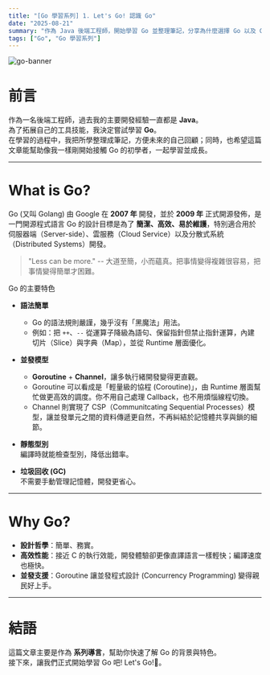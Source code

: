 ```yaml
---
title: "[Go 學習系列] 1. Let's Go! 認識 Go"
date: "2025-08-21"
summary: "作為 Java 後端工程師，開始學習 Go 並整理筆記，分享為什麼選擇 Go 以及 Go 是什麼。"
tags: ["Go", "Go 學習系列"]
---
```


![go-banner](/static/images/go/go-banner-1.webp)

# 前言

作為一名後端工程師，過去我的主要開發經驗一直都是 **Java**。  
為了拓展自己的工具技能，我決定嘗試學習 **Go**。  
在學習的過程中，我把所學整理成筆記，方便未來的自己回顧；同時，也希望這篇文章能幫助像我一樣剛開始接觸 Go 的初學者，一起學習並成長。

---

# What is Go?

Go (又叫 Golang) 由 Google 在 **2007 年** 開發，並於 **2009 年** 正式開源發佈，是一門開源程式語言
Go 的設計目標是為了 **簡潔、高效、易於維護**，特別適合用於伺服器端（Server-side）、雲服務（Cloud Service）以及分散式系統（Distributed Systems）開發。

> "Less can be more." -- 大道至簡，小而蘊真。把事情變得複雜很容易，把事情變得簡單才困難。

Go 的主要特色

- **語法簡單**  
  - Go 的語法規則嚴謹，幾乎沒有「黑魔法」用法。  
  - 例如：把 `++`、`--` 從運算子降級為語句、保留指針但禁止指針運算，內建切片（Slice）與字典（Map），並從 Runtime 層面優化。

- **並發模型**  
  - **Goroutine** + **Channel**，讓多執行緒開發變得更直觀。  
  - Goroutine 可以看成是「輕量級的協程 (Coroutine)」，由 Runtime 層面幫忙做更高效的調度。你不用自己處理 Callback，也不用煩惱線程切換。  
  - Channel 則實現了 CSP（Communitcating Sequential Processes）模型，讓並發單元之間的資料傳遞更自然，不再糾結於記憶體共享與鎖的細節。

- **靜態型別**  
  編譯時就能檢查型別，降低出錯率。  

- **垃圾回收 (GC)**  
  不需要手動管理記憶體，開發更省心。

---

# Why Go?

- **設計哲學**：簡單、務實。  
- **高效性能**：接近 C 的執行效能，開發體驗卻更像直譯語言一樣輕快；編譯速度也極快。  
- **並發支援**：Goroutine 讓並發程式設計 (Concurrency Programming) 變得親民好上手。  

---

# 結語

這篇文章主要是作為 **系列導言**，幫助你快速了解 Go 的背景與特色。  
接下來，讓我們正式開始學習 Go 吧! Let's Go!🚀。
